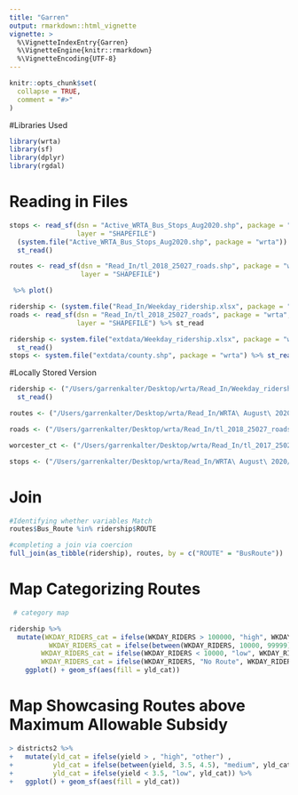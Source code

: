 ```yaml
---
title: "Garren"
output: rmarkdown::html_vignette
vignette: >
  %\VignetteIndexEntry{Garren}
  %\VignetteEngine{knitr::rmarkdown}
  %\VignetteEncoding{UTF-8}
---
```


```r
knitr::opts_chunk$set(
  collapse = TRUE,
  comment = "#>"
)
```


#Libraries Used
```r
library(wrta)
library(sf)
library(dplyr)
library(rgdal)
```

# Reading in Files
```r
stops <- read_sf(dsn = "Active_WRTA_Bus_Stops_Aug2020.shp", package = "wrta", 
                 layer = "SHAPEFILE")
  (system.file("Active_WRTA_Bus_Stops_Aug2020.shp", package = "wrta")) %>% 
  st_read() 

routes <- read_sf(dsn = "Read_In/tl_2018_25027_roads.shp", package = "wrta",
                  layer = "SHAPEFILE")

 %>% plot()

ridership <- (system.file("Read_In/Weekday_ridership.xlsx", package = "wrta")) %>% st_read()
roads <- read_sf(dsn = "Read_In/tl_2018_25027_roads", package = "wrta", 
                 layer = "SHAPEFILE") %>% st_read
```

```r
ridership <- system.file("extdata/Weekday_ridership.xlsx", package = "wrta") %>% 
  st_read() 
stops <- system.file("extdata/county.shp", package = "wrta") %>% st_read()
```

#Locally Stored Version
```r
ridership <- ("/Users/garrenkalter/Desktop/wrta/Read_In/Weekday_ridership.xlsx") %>% 
  st_read()

routes <- ("/Users/garrenkalter/Desktop/wrta/Read_In/WRTA\ August\ 2020/Active_WRTA_Routes_Aug2020.shp") %>% st_read() %>% st_zm()

roads <- ("/Users/garrenkalter/Desktop/wrta/Read_In/tl_2018_25027_roads/tl_2018_25027_roads.shp") %>% st_read() %>% plot()

worcester_ct <- ("/Users/garrenkalter/Desktop/wrta/Read_In/tl_2017_25027_faces/tl_2017_25027_faces.shp") %>% st_read() %>% plot()

stops <- ("/Users/garrenkalter/Desktop/wrta/Read_In/WRTA\ August\ 2020/Active_WRTA_Bus_Stops_Aug2020.shp") %>% st_read

```

# Join
```r
#Identifying whether variables Match
routes$Bus_Route %in% ridership$ROUTE

#completing a join via coercion
full_join(as_tibble(ridership), routes, by = c("ROUTE" = "BusRoute"))

```


# Map Categorizing Routes
```r
 # category map

ridership %>% 
  mutate(WKDAY_RIDERS_cat = ifelse(WKDAY_RIDERS > 100000, "high", WKDAY_RIDERS_cat),  
          WKDAY_RIDERS_cat = ifelse(between(WKDAY_RIDERS, 10000, 99999), "medium", WKDAY_RIDERS_cat),
        WKDAY_RIDERS_cat = ifelse(WKDAY_RIDERS < 10000, "low", WKDAY_RIDERS_cat),
        WKDAY_RIDERS_cat = ifelse(WKDAY_RIDERS, "No Route", WKDAY_RIDERS_cat)) %>% 
    ggplot() + geom_sf(aes(fill = yld_cat))
```

# Map Showcasing Routes above Maximum Allowable Subsidy

```r
> districts2 %>% 
+   mutate(yld_cat = ifelse(yield > , "high", "other") , 
+          yld_cat = ifelse(between(yield, 3.5, 4.5), "medium", yld_cat),
+          yld_cat = ifelse(yield < 3.5, "low", yld_cat)) %>% 
+   ggplot() + geom_sf(aes(fill = yld_cat))
```

